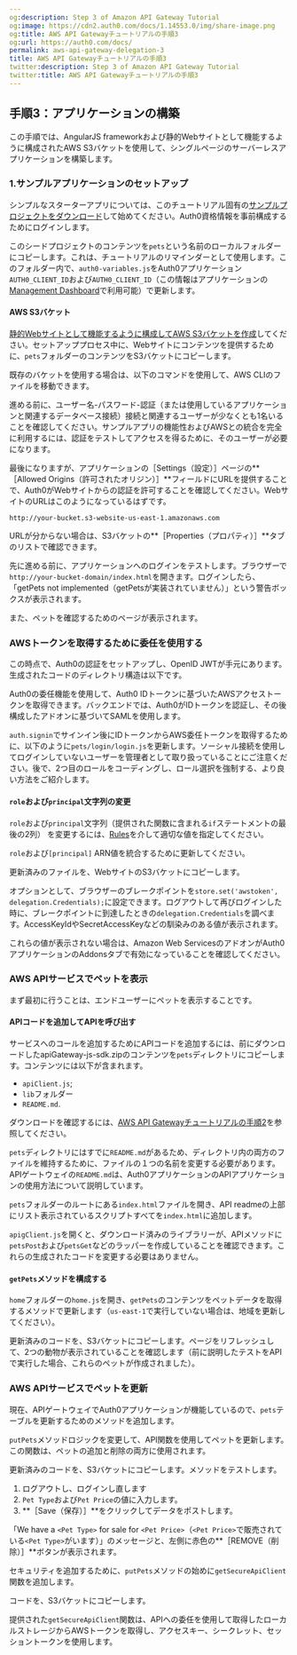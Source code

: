 ```yaml
---
og:description: Step 3 of Amazon API Gateway Tutorial
og:image: https://cdn2.auth0.com/docs/1.14553.0/img/share-image.png
og:title: AWS API Gatewayチュートリアルの手順3
og:url: https://auth0.com/docs/
permalink: aws-api-gateway-delegation-3
title: AWS API Gatewayチュートリアルの手順3
twitter:description: Step 3 of Amazon API Gateway Tutorial
twitter:title: AWS API Gatewayチュートリアルの手順3
---
```




## 手順3：アプリケーションの構築

この手順では、AngularJS frameworkおよび静的Webサイトとして機能するように構成されたAWS S3バケットを使用して、シングルページのサーバーレスアプリケーションを構築します。

### 1.サンプルアプリケーションのセットアップ

シンプルなスターターアプリについては、このチュートリアル固有の[サンプルプロジェクトをダウンロード](https://github.com/auth0/auth0-aws/tree/master/examples/api-gateway/client)して始めてください。Auth0資格情報を事前構成するためにログインします。

このシードプロジェクトのコンテンツを`pets`という名前のローカルフォルダーにコピーします。これは、チュートリアルのリマインダーとして使用します。このフォルダー内で、`auth0-variables.js`をAuth0アプリケーション`AUTH0_CLIENT_ID`および`AUTH0_CLIENT_ID`（この情報はアプリケーションの[Management Dashboard](%24%7Bmanage_url%7D/#/applications)で利用可能）で更新します。

#### AWS S3バケット

[静的Webサイトとして機能するように構成してAWS S3バケットを作成](http://docs.aws.amazon.com/gettingstarted/latest/swh/website-hosting-intro.html)してください。セットアッププロセス中に、Webサイトにコンテンツを提供するために、`pets`フォルダーのコンテンツをS3バケットにコピーします。

既存のバケットを使用する場合は、以下のコマンドを使用して、AWS CLIのファイルを移動できます。



進める前に、ユーザー名-パスワード-認証（または使用しているアプリケーションと関連するデータベース接続）接続と関連するユーザーが少なくとも1名いることを確認してください。サンプルアプリの機能性およびAWSとの統合を完全に利用するには、認証をテストしてアクセスを得るために、そのユーザーが必要になります。

最後になりますが、アプリケーションの［Settings（設定）］ページの**［Allowed Origins（許可されたオリジン）］**フィールドにURLを提供することで、Auth0がWebサイトからの認証を許可することを確認してください。WebサイトのURLはこのようになっているはずです。

`http://your-bucket.s3-website-us-east-1.amazonaws.com`

URLが分からない場合は、S3バケットの**［Properties（プロパティ）］**タブのリストで確認できます。

先に進める前に、アプリケーションへのログインをテストします。ブラウザーで`http://your-bucket-domain/index.html`を開きます。ログインしたら、「getPets not implemented（getPetsが実装されていません）」という警告ボックスが表示されます。

また、ペットを確認するためのページが表示されます。

### AWSトークンを取得するために委任を使用する

この時点で、Auth0の認証をセットアップし、OpenID JWTが手元にあります。生成されたコードのディレクトリ構造は以下です。

Auth0の委任機能を使用して、Auth0 IDトークンに基づいたAWSアクセストークンを取得できます。バックエンドでは、Auth0がIDトークンを認証し、その後構成したアドオンに基づいてSAMLを使用します。

`auth.signin`でサインイン後にIDトークンからAWS委任トークンを取得するために、以下のように`pets/login/login.js`を更新します。ソーシャル接続を使用してログインしていないユーザーを管理者として取り扱っていることにご注意ください。後で、2つ目のロールをコーディングし、ロール選択を強制する、より良い方法をご紹介します。



#### `role`および`principal`文字列の変更

`role`および`principal`文字列（提供された関数に含まれる`if`ステートメントの最後の2列） を変更するには、[Rules](%24%7Bmanage_url%7D/#/rules)を介して適切な値を指定してください。



`role`および`[principal]` ARN値を統合するために更新してください。

更新済みのファイルを、WebサイトのS3バケットにコピーします。

オプションとして、ブラウザーのブレークポイントを`store.set('awstoken', delegation.Credentials);`に設定できます。ログアウトして再びログインした時に、ブレークポイントに到達したときの`delegation.Credentials`を調べます。AccessKeyIdやSecretAccessKeyなどの馴染みのある値が表示されます。



これらの値が表示されない場合は、Amazon Web ServicesのアドオンがAuth0アプリケーションのAddonsタブで有効になっていることを確認してください。

### AWS APIサービスでペットを表示

まず最初に行うことは、エンドユーザーにペットを表示することです。

#### APIコードを追加してAPIを呼び出す

サービスへのコールを追加するためにAPIコードを追加するには、前にダウンロードしたapiGateway-js-sdk.zipのコンテンツを`pets`ディレクトリにコピーします。コンテンツには以下が含まれます。

* `apiClient.js`;
* `lib`フォルダー
* `README.md`.

ダウンロードを確認するには、[AWS API Gatewayチュートリアルの手順2](/customize/integrations/aws/aws-api-gateway-delegation/aws-api-gateway-delegation-2#deploy-the-api)を参照してください。

`pets`ディレクトリにはすでに`README.md`があるため、ディレクトリ内の両方のファイルを維持するために、ファイルの１つの名前を変更する必要があります。APIゲートウェイの`README.md`は、Auth0アプリケーションのAPIアプリケーションの使用方法について説明しています。

`pets`フォルダーのルートにある`index.html`ファイルを開き、API readmeの上部にリスト表示されているスクリプトすべてを`index.html`に追加します。



`apigClient.js`を開くと、ダウンロード済みのライブラリーが、APIメソッドに`petsPost`および`petsGet`などのラッパーを作成していることを確認できます。これらの生成されたコードを変更する必要はありません。

#### `getPets`メソッドを構成する

`home`フォルダーの`home.js`を開き、`getPets`のコンテンツをペットデータを取得するメソッドで更新します（`us-east-1`で実行していない場合は、地域を更新してください）。



更新済みのコードを、S3バケットにコピーします。ページをリフレッシュして、2つの動物が表示されていることを確認します（前に説明したテストをAPIで実行した場合、これらのペットが作成されました）。

### AWS APIサービスでペットを更新

現在、APIゲートウェイでAuth0アプリケーションが機能しているので、`pets`テーブルを更新するためのメソッドを追加します。

`putPets`メソッドロジックを変更して、API関数を使用してペットを更新します。この関数は、ペットの追加と削除の両方に使用されます。



更新済みのコードを、S3バケットにコピーします。メソッドをテストします。

1. ログアウトし、ログインし直します
2. `Pet Type`および`Pet Price`の値に入力します。
3. **［Save（保存）］**をクリックしてデータをポストします。

「We have a `<Pet Type>` for sale for `<Pet Price>`（`<Pet Price>`で販売されている`<Pet Type>`がいます）」のメッセージと、左側に赤色の**［REMOVE（削除）］**ボタンが表示されます。

セキュリティを追加するために、`putPets`メソッドの始めに`getSecureApiClient`関数を追加します。



コードを、S3バケットにコピーします。

提供された`getSecureApiClient`関数は、APIへの委任を使用して取得したローカルストレージからAWSトークンを取得し、アクセスキー、シークレット、セッショントークンを使用します。